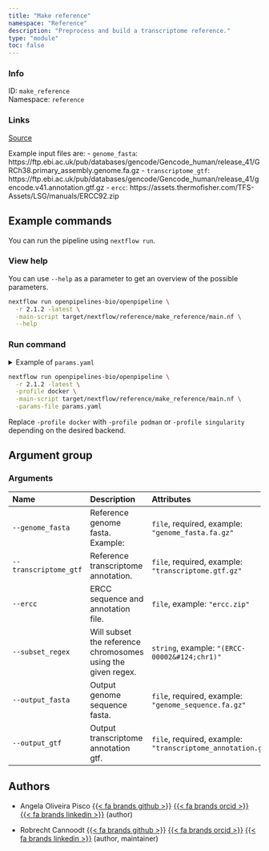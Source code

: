 ```yaml
---
title: "Make reference"
namespace: "Reference"
description: "Preprocess and build a transcriptome reference."
type: "module"
toc: false
---
```


::: {.column-margin}

### Info

ID: `make_reference`  
Namespace: `reference`

### Links
[Source](https://github.com/openpipelines-bio/openpipeline/blob/2.1.2/src/reference/make_reference/config.vsh.yaml){.btn-action .btn-sm .btn-info .btn role="button"}

:::

Example input files are:
  - `genome_fasta`: https://ftp.ebi.ac.uk/pub/databases/gencode/Gencode_human/release_41/GRCh38.primary_assembly.genome.fa.gz
  - `transcriptome_gtf`: https://ftp.ebi.ac.uk/pub/databases/gencode/Gencode_human/release_41/gencode.v41.annotation.gtf.gz
  - `ercc`: https://assets.thermofisher.com/TFS-Assets/LSG/manuals/ERCC92.zip


## Example commands

You can run the pipeline using `nextflow run`.

### View help

You can use `--help` as a parameter to get an overview of the possible parameters.

```bash
nextflow run openpipelines-bio/openpipeline \
  -r 2.1.2 -latest \
  -main-script target/nextflow/reference/make_reference/main.nf \
  --help
```

### Run command

<details>
<summary>Example of `params.yaml`</summary>
```yaml
# Arguments
genome_fasta: # please fill in - example: "genome_fasta.fa.gz"
transcriptome_gtf: # please fill in - example: "transcriptome.gtf.gz"
# ercc: "ercc.zip"
# subset_regex: "(ERCC-00002|chr1)"
# output_fasta: "$id.$key.output_fasta.gz"
# output_gtf: "$id.$key.output_gtf.gz"

# Nextflow input-output arguments
publish_dir: # please fill in - example: "output/"
# param_list: "my_params.yaml"
```
</details>

```bash
nextflow run openpipelines-bio/openpipeline \
  -r 2.1.2 -latest \
  -profile docker \
  -main-script target/nextflow/reference/make_reference/main.nf \
  -params-file params.yaml
```

:::{.callout-note}
Replace `-profile docker` with `-profile podman` or `-profile singularity` depending on the desired backend.
:::

## Argument group

### Arguments

|Name                  |Description                                                  |Attributes                                                     |
|:----------|:--------------------------------------------------|:--------------------|
|`--genome_fasta`      |Reference genome fasta. Example:                             |`file`, required, example: `"genome_fasta.fa.gz"`              |
|`--transcriptome_gtf` |Reference transcriptome annotation.                          |`file`, required, example: `"transcriptome.gtf.gz"`            |
|`--ercc`              |ERCC sequence and annotation file.                           |`file`, example: `"ercc.zip"`                                  |
|`--subset_regex`      |Will subset the reference chromosomes using the given regex. |`string`, example: `"(ERCC-00002&#124;chr1)"`                  |
|`--output_fasta`      |Output genome sequence fasta.                                |`file`, required, example: `"genome_sequence.fa.gz"`           |
|`--output_gtf`        |Output transcriptome annotation gtf.                         |`file`, required, example: `"transcriptome_annotation.gtf.gz"` |

## Authors


  * Angela Oliveira Pisco [{{< fa brands github >}}](https://github.com/aopisco) [{{< fa brands orcid >}}](https://orcid.org/0000-0003-0142-2355) [{{< fa brands linkedin >}}](https://linkedin.com/in/aopisco) (author)

  * Robrecht Cannoodt [{{< fa brands github >}}](https://github.com/rcannood) [{{< fa brands orcid >}}](https://orcid.org/0000-0003-3641-729X) [{{< fa brands linkedin >}}](https://linkedin.com/in/robrechtcannoodt) (author, maintainer)

